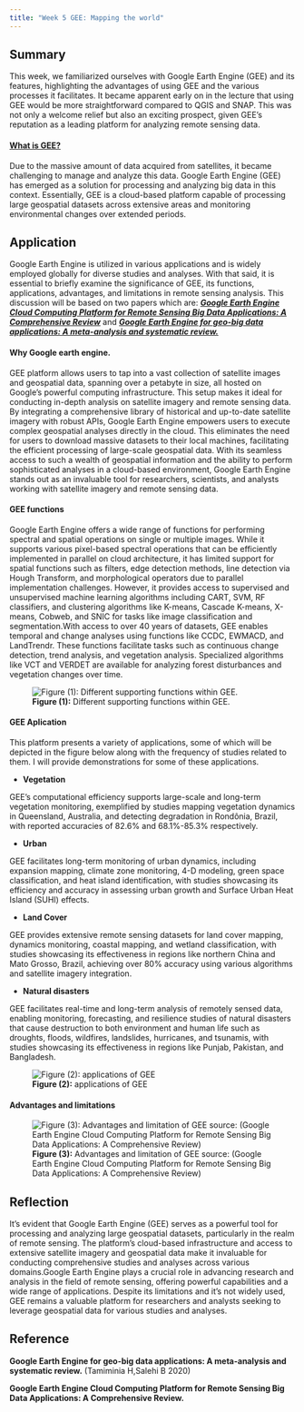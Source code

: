 ```yaml
---
title: "Week 5 GEE: Mapping the world"
---
```


## Summary

This week, we familiarized ourselves with Google Earth Engine (GEE) and its features, highlighting the advantages of using GEE and the various processes it facilitates. It became apparent early on in the lecture that using GEE would be more straightforward compared to QGIS and SNAP. This was not only a welcome relief but also an exciting prospect, given GEE's reputation as a leading platform for analyzing remote sensing data.

#### [**What is GEE?**]{.underline}

Due to the massive amount of data acquired from satellites, it became challenging to manage and analyze this data. Google Earth Engine (GEE) has emerged as a solution for processing and analyzing big data in this context. Essentially, GEE is a cloud-based platform capable of processing large geospatial datasets across extensive areas and monitoring environmental changes over extended periods.

## Application

Google Earth Engine is utilized in various applications and is widely employed globally for diverse studies and analyses. With that said, it is essential to briefly examine the significance of GEE, its functions, applications, advantages, and limitations in remote sensing analysis. This discussion will be based on two papers which are: [***Google Earth Engine Cloud Computing Platform for Remote Sensing Big Data Applications: A Comprehensive Review***]{.underline} and [***Google Earth Engine for geo-big data applications: A meta-analysis and systematic review.***]{.underline}

#### **Why Google earth engine.**

GEE platform allows users to tap into a vast collection of satellite images and geospatial data, spanning over a petabyte in size, all hosted on Google's powerful computing infrastructure. This setup makes it ideal for conducting in-depth analysis on satellite imagery and remote sensing data. By integrating a comprehensive library of historical and up-to-date satellite imagery with robust APIs, Google Earth Engine empowers users to execute complex geospatial analyses directly in the cloud. This eliminates the need for users to download massive datasets to their local machines, facilitating the efficient processing of large-scale geospatial data. With its seamless access to such a wealth of geospatial information and the ability to perform sophisticated analyses in a cloud-based environment, Google Earth Engine stands out as an invaluable tool for researchers, scientists, and analysts working with satellite imagery and remote sensing data.

#### GEE functions

Google Earth Engine offers a wide range of functions for performing spectral and spatial operations on single or multiple images. While it supports various pixel-based spectral operations that can be efficiently implemented in parallel on cloud architecture, it has limited support for spatial functions such as filters, edge detection methods, line detection via Hough Transform, and morphological operators due to parallel implementation challenges. However, it provides access to supervised and unsupervised machine learning algorithms including CART, SVM, RF classifiers, and clustering algorithms like K-means, Cascade K-means, X-means, Cobweb, and SNIC for tasks like image classification and segmentation.With access to over 40 years of datasets, GEE enables temporal and change analyses using functions like CCDC, EWMACD, and LandTrendr. These functions facilitate tasks such as continuous change detection, trend analysis, and vegetation analysis. Specialized algorithms like VCT and VERDET are available for analyzing forest disturbances and vegetation changes over time.

![**Figure (1):** Different supporting functions within GEE.](week6-1.png){fig-align="center"}

#### GEE Aplication

This platform presents a variety of applications, some of which will be depicted in the figure below along with the frequency of studies related to them. I will provide demonstrations for some of these applications.

-   **Vegetation**

GEE's computational efficiency supports large-scale and long-term vegetation monitoring, exemplified by studies mapping vegetation dynamics in Queensland, Australia, and detecting degradation in Rondônia, Brazil, with reported accuracies of 82.6% and 68.1%-85.3% respectively.

-   **Urban**

GEE facilitates long-term monitoring of urban dynamics, including expansion mapping, climate zone monitoring, 4-D modeling, green space classification, and heat island identification, with studies showcasing its efficiency and accuracy in assessing urban growth and Surface Urban Heat Island (SUHI) effects.

-   **Land Cover**

GEE provides extensive remote sensing datasets for land cover mapping, dynamics monitoring, coastal mapping, and wetland classification, with studies showcasing its effectiveness in regions like northern China and Mato Grosso, Brazil, achieving over 80% accuracy using various algorithms and satellite imagery integration.

-   **Natural disasters**

GEE facilitates real-time and long-term analysis of remotely sensed data, enabling monitoring, forecasting, and resilience studies of natural disasters that cause destruction to both environment and human life such as droughts, floods, wildfires, landslides, hurricanes, and tsunamis, with studies showcasing its effectiveness in regions like Punjab, Pakistan, and Bangladesh.

![**Figure (2):** applications of GEE](week%206-2.png){fig-align="center"}

#### Advantages and limitations

![**Figure (3):** Advantages and limitation of GEE source: (Google Earth Engine Cloud Computing Platform for Remote Sensing Big Data Applications: A Comprehensive Review)](week6%20advantages.png){fig-align="center"}

## Reflection

It's evident that Google Earth Engine (GEE) serves as a powerful tool for processing and analyzing large geospatial datasets, particularly in the realm of remote sensing. The platform's cloud-based infrastructure and access to extensive satellite imagery and geospatial data make it invaluable for conducting comprehensive studies and analyses across various domains.Google Earth Engine plays a crucial role in advancing research and analysis in the field of remote sensing, offering powerful capabilities and a wide range of applications. Despite its limitations and it's not widely used, GEE remains a valuable platform for researchers and analysts seeking to leverage geospatial data for various studies and analyses.

## Reference

**Google Earth Engine for geo-big data applications: A meta-analysis and systematic review.** (Tamiminia H,Salehi B 2020)

**Google Earth Engine Cloud Computing Platform for Remote Sensing Big Data Applications: A Comprehensive Review.**
